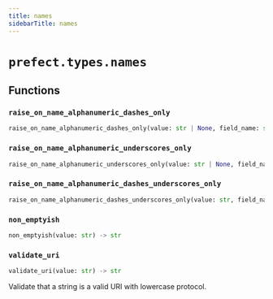 ```yaml
---
title: names
sidebarTitle: names
---
```


# `prefect.types.names`

## Functions

### `raise_on_name_alphanumeric_dashes_only` <sup><a href="https://github.com/prefecthq/prefect/blob/main/src/prefect/types/names.py#L26"><Icon icon="github" size="14" /></a></sup>

```python
raise_on_name_alphanumeric_dashes_only(value: str | None, field_name: str = 'value') -> str | None
```

### `raise_on_name_alphanumeric_underscores_only` <sup><a href="https://github.com/prefecthq/prefect/blob/main/src/prefect/types/names.py#L50"><Icon icon="github" size="14" /></a></sup>

```python
raise_on_name_alphanumeric_underscores_only(value: str | None, field_name: str = 'value') -> str | None
```

### `raise_on_name_alphanumeric_dashes_underscores_only` <sup><a href="https://github.com/prefecthq/prefect/blob/main/src/prefect/types/names.py#L63"><Icon icon="github" size="14" /></a></sup>

```python
raise_on_name_alphanumeric_dashes_underscores_only(value: str, field_name: str = 'value') -> str
```

### `non_emptyish` <sup><a href="https://github.com/prefecthq/prefect/blob/main/src/prefect/types/names.py#L83"><Icon icon="github" size="14" /></a></sup>

```python
non_emptyish(value: str) -> str
```

### `validate_uri` <sup><a href="https://github.com/prefecthq/prefect/blob/main/src/prefect/types/names.py#L146"><Icon icon="github" size="14" /></a></sup>

```python
validate_uri(value: str) -> str
```


Validate that a string is a valid URI with lowercase protocol.

